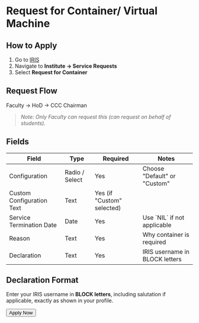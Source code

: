 
# Request for Container/ Virtual Machine

## How to Apply

1. Go to [IRIS](https://iris.nitk.ac.in/)
2. Navigate to **Institute → Service Requests**
3. Select **Request for Container**

## Request Flow

Faculty → HoD → CCC Chairman

> *Note: Only Faculty can request this (can request on behalf of students).*

## Fields

<Table>
  <Thead>
    <Tr>
      <Th>Field</Th>
      <Th>Type</Th>
      <Th>Required</Th>
      <Th>Notes</Th>
    </Tr>
  </Thead>
  <Tbody>
    <Tr>
      <Td>Configuration</Td>
      <Td>Radio / Select</Td>
      <Td>Yes</Td>
      <Td>Choose "Default" or "Custom"</Td>
    </Tr>
    <Tr>
      <Td>Custom Configuration Text</Td>
      <Td>Text</Td>
      <Td>Yes (if "Custom" selected)</Td>
      <Td></Td>
    </Tr>
    <Tr>
      <Td>Service Termination Date</Td>
      <Td>Date</Td>
      <Td>Yes</Td>
      <Td>Use `NIL` if not applicable</Td>
    </Tr>
    <Tr>
      <Td>Reason</Td>
      <Td>Text</Td>
      <Td>Yes</Td>
      <Td>Why container is required</Td>
    </Tr>
    <Tr>
      <Td>Declaration</Td>
      <Td>Text</Td>
      <Td>Yes</Td>
      <Td>IRIS username in BLOCK letters</Td>
    </Tr>
  </Tbody>
</Table>

## Declaration Format

Enter your IRIS username in **BLOCK letters**, including salutation if applicable, exactly as shown in your profile.

<div className="mt-8 mb-10 flex justify-center">
  <Button href="https://iris.nitk.ac.in/requests/" size="lg" variant="auto">
    Apply Now
  </Button>
</div>
